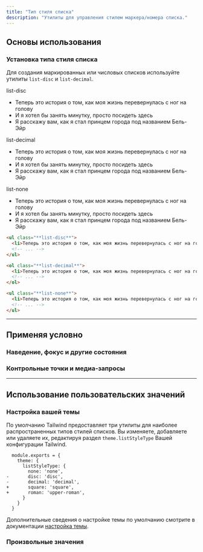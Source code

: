 ```yaml
---
title: "Тип стиля списка"
description: "Утилиты для управления стилем маркера/номера списка."
---
```




## Основы использования

### Установка типа стиля списка

Для создания маркированных или числовых списков используйте утилиты `list-disc` и `list-decimal`.

<Example>
  <div class="flex flex-col gap-8">
    <div>
      <span class="font-medium text-sm text-slate-500 font-mono mb-3 dark:text-slate-400">list-disc</span>
      <ul class="list-disc list-inside text-slate-900 dark:text-slate-200">
        <li>Теперь это история о том, как моя жизнь перевернулась с ног на голову</li>
        <li>И я хотел бы занять минутку, просто посидеть здесь</li>
        <li>Я расскажу вам, как я стал принцем города под названием Бель-Эйр</li>
      </ul>
    </div>
    <div>
      <span class="font-medium text-sm text-slate-500 font-mono mb-3 dark:text-slate-400">list-decimal</span>
      <ul class="list-decimal list-inside text-slate-900 dark:text-slate-200">
        <li>Теперь это история о том, как моя жизнь перевернулась с ног на голову</li>
        <li>И я хотел бы занять минутку, просто посидеть здесь</li>
        <li>Я расскажу вам, как я стал принцем города под названием Бель-Эйр</li>
      </ul>
    </div>
    <div>
      <span class="font-medium text-sm text-slate-500 font-mono mb-3 dark:text-slate-400">list-none</span>
      <ul class="list-none list-inside text-slate-900 dark:text-slate-200">
        <li>Теперь это история о том, как моя жизнь перевернулась с ног на голову</li>
        <li>И я хотел бы занять минутку, просто посидеть здесь</li>
        <li>Я расскажу вам, как я стал принцем города под названием Бель-Эйр</li>
      </ul>
    </div>
  </div>
</Example>

```html
<ul class="**list-disc**">
  <li>Теперь это история о том, как моя жизнь перевернулась с ног на голову</li>
  <!-- ... -->
</ul>

<ol class="**list-decimal**">
  <li>Теперь это история о том, как моя жизнь перевернулась с ног на голову</li>
  <!-- ... -->
</ol>

<ul class="**list-none**">
  <li>Теперь это история о том, как моя жизнь перевернулась с ног на голову</li>
  <!-- ... -->
</ul>
```

---

## <Heading ignore>Применяя условно</Heading>

### <Heading ignore>Наведение, фокус и другие состояния</Heading>

<HoverFocusAndOtherStates defaultClass="list-none" featuredClass="list-disc" element="ul" />

### <Heading ignore>Контрольные точки и медиа-запросы</Heading>

<BreakpointsAndMediaQueries defaultClass="list-none" featuredClass="list-disc" element="ul" />

---

## Использование пользовательских значений

### Настройка вашей темы

По умолчанию Tailwind предоставляет три утилиты для наиболее распространенных типов стилей списков. Вы изменяете, добавляете или удаляете их, редактируя раздел `theme.listStyleType` Вашей конфигурации Tailwind.

```diff-js tailwind.config.js
  module.exports = {
    theme: {
      listStyleType: {
        none: 'none',
-       disc: 'disc',
-       decimal: 'decimal',
+       square: 'square',
+       roman: 'upper-roman',
      }
    }
  }
```

Дополнительные сведения о настройке темы по умолчанию смотрите в документации [настройка темы](/docs/theme#customizing-the-default-theme).

### Произвольные значения

<ArbitraryValues property="list-style-type" featuredClass="list-[upper-roman]" element="ul" />
